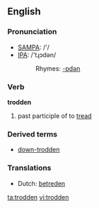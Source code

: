 ==English==

===Pronunciation===
*[[w:SAMPA|SAMPA]]: /'/
*[[w:IPA|IPA]]: /'tɻɔdən/
*:Rhymes: [[Rhymes:English:-ɒdən|-ɒdən]]

===Verb===
'''trodden'''

# past participle of to [[tread]]

===Derived terms===
*[[down-trodden]]

===Translations===
*Dutch: [[betreden]]

[[ta:trodden]]
[[vi:trodden]]
